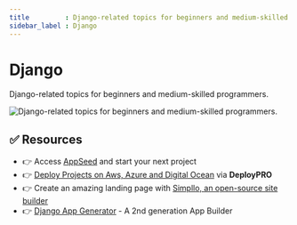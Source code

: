 ```yaml
---
title         : Django-related topics for beginners and medium-skilled programmers
sidebar_label : Django
---
```


# Django


<SubHeading>Django-related topics for beginners and medium-skilled programmers.</SubHeading>

![Django-related topics for beginners and medium-skilled programmers.](https://user-images.githubusercontent.com/51070104/268675023-54ea4ace-a8ad-442b-9b43-2ba12a6403ba.jpg)

<DocCardList />

## ✅ Resources 

- 👉 Access [AppSeed](https://appseed.us/) and start your next project
- 👉 [Deploy Projects on Aws, Azure and Digital Ocean](https://www.docs.deploypro.dev/) via **DeployPRO**
- 👉 Create an amazing landing page with [Simpllo, an open-source site builder](https://www.simpllo.com/)
- 👉 [Django App Generator](https://app-generator.dev/django/) - A 2nd generation App Builder